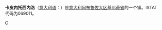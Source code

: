 {{Infobox Settlement
| name = 卡皮内托西内洛<br />Carpineto Sinello
| image_skyline = 
| imagesize = 
| image_caption = 
| image_flag = 
| image_shield = 
| pushpin_map = Italy
| pushpin_label_position = bottom
| subdivision_type = 国家
| subdivision_name = {{ITA}}
| subdivision_type1 = [[意大利行政区划|大区]]
| subdivision_name1 = [[阿布鲁佐大区|阿布鲁佐大区]]
| subdivision_type2 = [[意大利行政区划|省]]
| subdivision_name2 =  [[基耶蒂省|基耶蒂省]]
| elevation_m = 381
| elevation_ft = 
| area_total_km2 = 29
| population_as_of = 2009年
| population_total = 712
| population_density_km2 = auto
| timezone = [[CET|CET]]
| utc_offset = +1
| timezone_DST = 
| utc_offset_DST = 
| latd = 42
| latm = 1
| lats = 
| latNS = N
| longd = 14
| longm = 30
| longs = 
| longEW = E
| website =  
}}
'''卡皮内托西内洛'''（[[意大利语|意大利语]]：'''{{lang|it|Carpineto Sinello}}'''）是[[意大利|意大利]][[阿布鲁佐大区|阿布鲁佐大区]][[基耶蒂省|基耶蒂省]]的一个镇。ISTAT代码为069011。

{{Italy-geo-stub}}
{{Province of Chieti}}

[[Category:基耶蒂省市镇|C]]